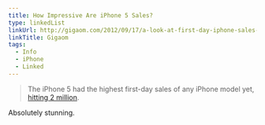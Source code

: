 ```yaml
---
title: How Impressive Are iPhone 5 Sales?
type: linkedList
linkUrl: http://gigaom.com/2012/09/17/a-look-at-first-day-iphone-sales-through-the-years-graphic/
linkTitle: Gigaom
tags:
  - Info
  - iPhone
  - Linked
---
```


> The iPhone 5 had the highest first-day sales of any iPhone model yet, [hitting 2 million](http://gigaom.com/apple/apple-first-day-pre-orders-of-iphone-5-top-2m/).

Absolutely stunning.
